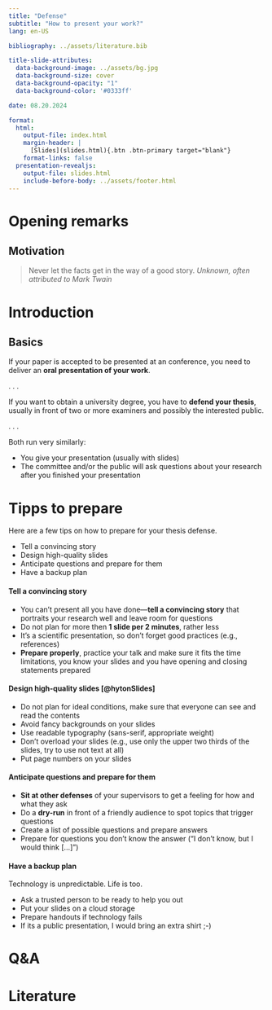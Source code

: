 ```yaml
---
title: "Defense"  
subtitle: "How to present your work?"
lang: en-US

bibliography: ../assets/literature.bib

title-slide-attributes:
  data-background-image: ../assets/bg.jpg
  data-background-size: cover
  data-background-opacity: "1"
  data-background-color: '#0333ff'

date: 08.20.2024

format: 
  html:
    output-file: index.html
    margin-header: | 
      [Slides](slides.html){.btn .btn-primary target="blank"}
    format-links: false          
  presentation-revealjs:
    output-file: slides.html 
    include-before-body: ../assets/footer.html  
---
```


# Opening remarks {.headline-only background-color="#0333ff"}

## Motivation

::: large
> Never let the facts get in the way of a good story. *Unknown, often attributed to Mark Twain*
:::

# Introduction  {.headline-only background-color="#0333ff"}

## Basics

If your paper is accepted to be presented at an conference, you need to deliver an **oral presentation of your work**.

. . .

If you want to obtain a university degree, you have to **defend your thesis**, usually in front of two or more examiners and possibly the interested public.

. . .

Both run very similarly:

:::{.incremental}
- You give your presentation (usually with slides)
- The committee and/or the public will ask questions about your research after you finished your presentation
:::

# Tipps to prepare {.headline-only background-color="#0333ff"}

Here are a few tips on how to prepare for your thesis defense.

:::html-hidden
:::incremental
- Tell a convincing story
- Design high-quality slides
- Anticipate questions and prepare for them
- Have a backup plan
:::
:::

:::{.notes}
#### Tell a convincing story

- You can't present all you have done—**tell a convincing story** that portraits your research well and leave room for questions
- Do not plan for more then **1 slide per 2 minutes**, rather less
- It's a scientific presentation, so don't forget good practices (e.g., references)
- **Prepare properly**, practice your talk and make sure it fits the time limitations, you know your slides and you have opening and closing statements prepared

#### Design high-quality slides [@hytonSlides]

- Do not plan for ideal conditions, make sure that everyone can see and read the contents
- Avoid fancy backgrounds on your slides
- Use readable typography (sans-serif, appropriate weight)
- Don't overload your slides (e.g., use only the upper two thirds of the slides, try to use not text at all)
- Put page numbers on your slides

#### Anticipate questions and prepare for them

- **Sit at other defenses** of your supervisors to get a feeling for how and what they ask
- Do a **dry-run** in front of a friendly audience to spot topics that trigger questions
- Create a list of possible questions and prepare answers
- Prepare for questions you don't know the answer ("I don't know, but I would think [...]")

#### Have a backup plan

Technology is unpredictable. Life is too. 

- Ask a trusted person to be ready to help you out
- Put your slides on a cloud storage
- Prepare handouts if technology fails
- If its a public presentation, I would bring an extra shirt ;-) 
:::


# Q&A {.vertical-center background-color="#0333ff" background-image="../assets/bg.jpg" .html-hidden .unlisted}

# Literature

::: {#refs}
:::

